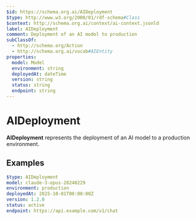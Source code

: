 ```yaml
---
$id: https://schema.org.ai/AIDeployment
$type: http://www.w3.org/2000/01/rdf-schema#Class
$context: http://schema.org.ai/context/ai-context.jsonld
label: AIDeployment
comment: Deployment of an AI model to production
subClassOf:
  - http://schema.org/Action
  - http://schema.org.ai/vocab#AIEntity
properties:
  model: Model
  environment: string
  deployedAt: dateTime
  version: string
  status: string
  endpoint: string
---
```


# AIDeployment

**AIDeployment** represents the deployment of an AI model to a production environment.

## Examples

```yaml
$type: AIDeployment
model: claude-3-opus-20240229
environment: production
deployedAt: 2025-10-01T00:00:00Z
version: 1.2.0
status: active
endpoint: https://api.example.com/v1/chat
```
